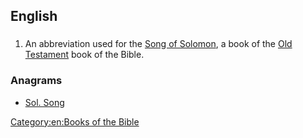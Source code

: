 ==English==

==={{abbreviation}}===
{{head|en|abbreviation}}
# {{biblical}} An abbreviation used for the [[Song of Solomon]], a book of the [[Old Testament]] book of the Bible. 

===Anagrams===
* [[Sol. Song#English|Sol. Song]]

[[Category:en:Books of the Bible]]